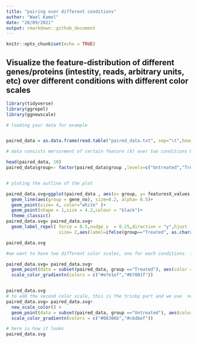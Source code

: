 ```yaml
---
title: "pairing over different conditions"
author: "Wael Kamel"
date: "28/09/2021"
output: rmarkdown::github_document
---
```


```r
knitr::opts_chunk$set(echo = TRUE)
```

##  Visualize the feature-distribution of different genes/proteins (intestity, reads, arbitrary units, etc) over different conditions with different color scales

```r
library(tidyverse)
library(ggrepel)
library(ggnewscale)

# loading your data for example


paired_data = as.data.frame(read.table("paired_data.txt", sep="\t",header=TRUE))

# data consists mersurment of certain feature (X) over two conditions Untreated and Treated for a number of 

head(paired_data, 10)
paired_data$group<- factor(paired_data$group ,levels=c("Untreated","Treated"))


# ploting the outline of the plot

paired_data.svg=ggplot(paired_data , aes(x= group, y= featuresX_values)) +
  geom_line(aes(group = gene_no), size=0.2, alpha= 0.5)+
  geom_point(size= 4, color="white" )+
  geom_point(shape = 1,size = 4.2,colour = "black")+
  theme_classic()
paired_data.svg= paired_data.svg+ 
  geom_label_repel( force = 0.5,nudge_x  = 0.25,direction = "y",hjust  = 0,segment.size= 0.1,segment.alpha = 0.3,
                    size= 2,aes(label=ifelse(group=="Treated", as.character(gene_no), "")))

paired_data.svg

#we want to have two different color scales, one for each conditions. first we will add one, using geom_point as a filler and standard scale_color_gradientn

paired_data.svg= paired_data.svg+
  geom_point(data = subset(paired_data, group =="Treated"), aes(color = featuresX_values), size=4)+
  scale_color_gradientn(colors = c("#e7e1ef","#67001f"))


paired_data.svg
# to add the second color scale, this is the tricky part and we use  new_scale_color() from (ggnewscale),  which made it very easy
paired_data.svg= paired_data.svg+
  new_scale_color() +
  geom_point(data = subset(paired_data, group =="Untreated"), aes(color = featuresX_values), size=4)+
  scale_color_gradientn(colors = c("#08306b","#c6dbef"))

# here is how it looks
paired_data.svg



```
